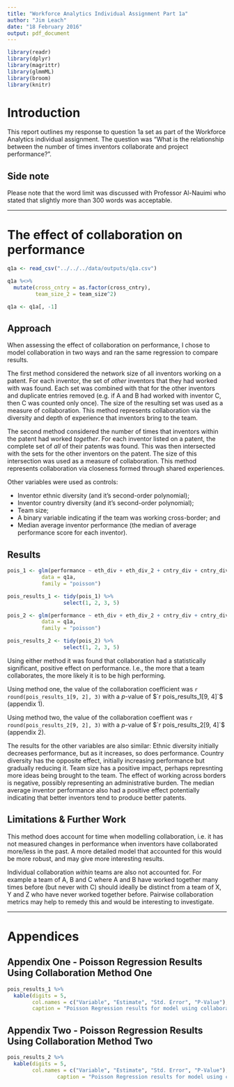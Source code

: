 ```yaml
---
title: "Workforce Analytics Individual Assignment Part 1a"
author: "Jim Leach"
date: "18 February 2016"
output: pdf_document
---
```


```r
library(readr)
library(dplyr)
library(magrittr)
library(glmmML)
library(broom)
library(knitr)
```

# Introduction

This report outlines my response to question 1a set as part of the Workforce Analytics individual assignment. The question was "What is the relationship between the number of times inventors collaborate and project performance?".

## Side note

Please note that the word limit was discussed with Professor Al-Nauimi who stated that slightly more than 300 words was acceptable.

***

# The effect of collaboration on performance

```r
q1a <- read_csv("../../../data/outputs/q1a.csv")

q1a %<>%
  mutate(cross_cntry = as.factor(cross_cntry),
         team_size_2 = team_size^2)

q1a <- q1a[, -1]
```

## Approach

When assessing the effect of collaboration on performance, I chose to model collaboration in two ways and ran the same regression to compare results.

The first method considered the network size of all inventors working on a patent. For each inventor, the set of _other_ inventors that they had worked with was found. Each set was combined with that for the other inventors and duplicate entries removed (e.g. if A and B had worked with inventor C, then C was counted only once). The size of the resulting set was used as a measure of collaboration. This method represents collaboration via the diversity and depth of experience that inventors bring to the team.

The second method considered the number of times that inventors within the patent had worked _together_. For each inventor listed on a patent, the complete set of _all_ of their patents was found. This was then intersected with the sets for the other inventors on the patent. The size of this intersection was used as a measure of collaboration. This method represents collaboration via closeness formed through shared experiences.

Other variables were used as controls:

* Inventor ethnic diversity (and it's second-order polynomial);
* Inventor country diversity (and it's second-order polynomial);
* Team size;
* A binary variable indicating if the team was working cross-border; and
* Median average inventor performance (the median of average performance score for each inventor).

## Results

```r
pois_1 <- glm(performance ~ eth_div + eth_div_2 + cntry_div + cntry_div_2 + team_size + cross_cntry + med_inv_perf + collab1,
           data = q1a,
           family = "poisson")

pois_results_1 <- tidy(pois_1) %>% 
                  select(1, 2, 3, 5)
```

```r
pois_2 <- glm(performance ~ eth_div + eth_div_2 + cntry_div + cntry_div_2 + team_size + cross_cntry + med_inv_perf + collab2,
           data = q1a,
           family = "poisson")

pois_results_2 <- tidy(pois_2) %>% 
                  select(1, 2, 3, 5)
```

Using either method it was found that collaboration had a statistically significant, positive effect on performance. I.e., the more that a team collaborates, the more likely it is to be high performing.  

Using method one, the value of the collaboration coefficient was `r round(pois_results_1[9, 2], 3)` with a $p$-value of $`r pois_results_1[9, 4]`$ (appendix 1).

Using method two, the value of the collaboration coeffient was `r round(pois_results_2[9, 2], 3)` with a $p$-value of $`r pois_results_2[9, 4]`$ (appendix 2).

The results for the other variables are also similar: Ethnic diversity initially decreases performance, but as it increases, so does performance. Country diversity has the opposite effect, initially increasing performance but gradually reducing it. Team size has a positive impact, perhaps represnting more ideas being brought to the team. The effect of working across borders is negative, possibly representing an administrative burden. The median average inventor performance also had a positive effect potentially indicating that better inventors tend to produce better patents.

## Limitations & Further Work

This method does account for time when modelling collaboration, i.e. it has not measured changes in performance when inventors have collaborated more/less in the past. A more detailed model that accounted for this would be more robust, and may give more interesting results. 

Individual collaboration _within_ teams are also not accounted for. For example a team of A, B and C where A and B have worked together many times before (but never with C) should ideally be distinct from a team of X, Y and Z who have never worked together before. Pairwise collaboration metrics may help to remedy this and would be interesting to investigate. 

***

# Appendices

## Appendix One - Poisson Regression Results Using Collaboration Method One

```r
pois_results_1 %>% 
  kable(digits = 5,
        col.names = c("Variable", "Estimate", "Std. Error", "P-Value"),
        caption = "Poisson Regression results for model using collaboration method one. Variables are ethnic diversity (and its second order polynomial), country diversity (and its second order polynomial), team size, cross-country indicator, median average inventor performance, and collaboration.")
```

\pagebreak

## Appendix Two - Poisson Regression Results Using Collaboration Method Two

```r
pois_results_2 %>% 
  kable(digits = 5,
        col.names = c("Variable", "Estimate", "Std. Error", "P-Value"),
                caption = "Poisson Regression results for model using collaboration method two. Variables are ethnic diversity (and its second order polynomial), country diversity (and its second order polynomial), team size, cross-country indicator, median average inventor performance, and collaboration.")
```